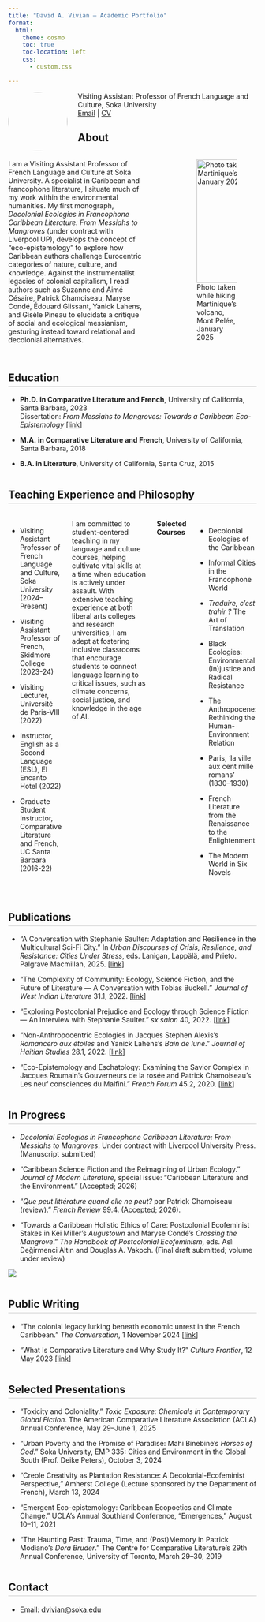 ```yaml
---
title: "David A. Vivian — Academic Portfolio"
format:
  html:
    theme: cosmo
    toc: true
    toc-location: left
    css: 
      - custom.css

---
```


![](data/imgs/headshot.png){fig-align="left" width=120px style="border-radius: 50%; margin-right: 1.5em; float: left;"}
 
Visiting Assistant Professor of French Language and Culture, Soka University  
[Email](mailto:dvivian@soka.edu) | [CV](CV_September2025_VIVIAN.pdf)


## About
::: columns
:::: {.column width="60%"}
I am a Visiting Assistant Professor of French Language and Culture at Soka University. A specialist in Caribbean and francophone literature, I situate much of my work within the environmental humanities. My first monograph, _Decolonial Ecologies in Francophone Caribbean Literature: From Messiahs to Mangroves_ (under contract with Liverpool UP), develops the concept of “eco-epistemology” to explore how Caribbean authors challenge Eurocentric categories of nature, culture, and knowledge. Against the instrumentalist legacies of colonial capitalism, I read authors such as Suzanne and Aimé Césaire, Patrick Chamoiseau, Maryse Condé, Édouard Glissant, Yanick Lahens, and Gisèle Pineau to elucidate a critique of social and ecological messianism, gesturing instead toward relational and decolonial alternatives.
::::

::: {.column width="5%"}
:::

:::: {.column width="35%"}
![Photo taken while hiking Martinique’s volcano, Mont Pelée, January 2025](data/imgs/martinique-volcano.png){fig-align="center" width=250px}
::::
:::


## Education {.section-title}

- **Ph.D. in Comparative Literature and French**, University of California, Santa Barbara, 2023  
  Dissertation: _From Messiahs to Mangroves: Towards a Caribbean Eco-Epistemology_ [[link](https://www.proquest.com/openview/e0214c5582408015f9e7a6c24c6fdab8/1?pq-origsite=gscholar&cbl=18750&diss=y)]

- **M.A. in Comparative Literature and French**, University of California, Santa Barbara, 2018

- **B.A. in Literature**, University of California, Santa Cruz, 2015


## Teaching Experience and Philosophy {.section-title}

::: columns
- Visiting Assistant Professor of French Language and Culture, Soka University (2024–Present)  
 
- Visiting Assistant Professor of French, Skidmore College (2023-24)  

- Visiting Lecturer, Université de Paris-VIII (2022)

- Instructor, English as a Second Language (ESL), El Encanto Hotel (2022)
  
- Graduate Student Instructor, Comparative Literature and French, UC Santa Barbara (2016-22)

I am committed to student-centered teaching in my language and culture courses, helping cultivate vital skills at a time when education is actively under assault. With extensive teaching experience at both liberal arts colleges and research universities, I am adept at fostering inclusive classrooms that encourage students to connect language learning to critical issues, such as climate concerns, social justice, and knowledge in the age of AI.

**Selected Courses**

- Decolonial Ecologies of the Caribbean

- Informal Cities in the Francophone World

- _Traduire, c’est trahir ?_ The Art of Translation

- Black Ecologies: Environmental (In)justice and Radical Resistance

- The Anthropocene: Rethinking the Human-Environment Relation

- Paris, ‘la ville aux cent mille romans’ (1830–1930)

- French Literature from the Renaissance to the Enlightenment

- The Modern World in Six Novels


:::


## Publications {.section-title}

- "A Conversation with Stephanie Saulter: Adaptation and Resilience in the Multicultural Sci-Fi City." In _Urban Discourses of Crisis, Resilience, and Resistance: Cities Under Stress_, eds. Lanigan, Lappälä, and Prieto. Palgrave Macmillan, 2025. [[link](https://link.springer.com/chapter/10.1007/978-3-031-86897-9_4)]

- "The Complexity of Community: Ecology, Science Fiction, and the Future of Literature — A Conversation with Tobias Buckell." _Journal of West Indian Literature_ 31.1, 2022. [[link](https://www.proquest.com/openview/c1012f2d699d34912c9426d8b0d1e49d/1?pq-origsite=gscholar&cbl=43885)]

- "Exploring Postcolonial Prejudice and Ecology through Science Fiction — An Interview with Stephanie Saulter." _sx salon_ 40, 2022. [[link](https://smallaxe.net/sxsalon/discussions/exploring-postcolonial-prejudice-and-ecology-through-science-fiction)]

- "Non-Anthropocentric Ecologies in Jacques Stephen Alexis’s _Romancero aux étoiles_ and Yanick Lahens’s _Bain de lune_." _Journal of Haitian Studies_ 28.1, 2022. [[link](https://muse.jhu.edu/pub/422/article/885000/summary)]

- "Eco-Epistemology and Eschatology: Examining the Savior Complex in Jacques Roumain’s Gouverneurs de la rosée and Patrick Chamoiseau’s Les neuf consciences du Malfini." _French Forum_ 45.2, 2020. [[link](https://www.jstor.org/stable/27136232)]


## In Progress {.section-title}

- _Decolonial Ecologies in Francophone Caribbean Literature: From Messiahs to Mangroves_. Under contract with Liverpool University Press. (Manuscript submitted)

- "Caribbean Science Fiction and the Reimagining of Urban Ecology." _Journal of Modern Literature_, special issue: “Caribbean Literature and the Environment.” (Accepted; 2026)

- “_Que peut littérature quand elle ne peut?_ par Patrick Chamoiseau (review).” _French Review_ 99.4. (Accepted; 2026).

- "Towards a Caribbean Holistic Ethics of Care: Postcolonial Ecofeminist Stakes in Kei Miller’s _Augustown_ and Maryse Condé’s _Crossing the Mangrove_." _The Handbook of Postcolonial Ecofeminism_, eds. Aslı Değirmenci Altın and Douglas A. Vakoch. (Final draft submitted; volume under review)

::: {.column-page}
![](data/imgs/bog.png)
:::


## Public Writing {.section-title}

- "The colonial legacy lurking beneath economic unrest in the French Caribbean." _The Conversation_, 1 November 2024 [[link](https://theconversation.com/the-colonial-legacy-lurking-beneath-economic-unrest-in-the-french-caribbean-242460)]

- "What Is Comparative Literature and Why Study It?" _Culture Frontier_, 12 May 2023 [[link](https://www.culturefrontier.com/comparative-literature/)]


## Selected Presentations {.section-title}

- "Toxicity and Coloniality." _Toxic Exposure: Chemicals in Contemporary Global Fiction_. The American Comparative Literature Association (ACLA) Annual Conference, May 29–June 1, 2025

- "Urban Poverty and the Promise of Paradise: Mahi Binebine’s _Horses of God_." Soka University, EMP 335: Cities and Environment in the Global South (Prof. Deike Peters), October 3, 2024

- "Creole Creativity as Plantation Resistance: A Decolonial-Ecofeminist Perspective," Amherst College (Lecture sponsored by the Department of French), March 13, 2024

- "Emergent Eco-epistemology: Caribbean Ecopoetics and Climate Change." UCLA’s Annual Southland Conference, “Emergences,” August 10–11, 2021

- "The Haunting Past: Trauma, Time, and (Post)Memory in Patrick Modiano’s _Dora Bruder_." The Centre for Comparative Literature’s 29th Annual Conference, University of Toronto, March 29–30, 2019



## Contact {.section-title}

- Email: [dvivian@soka.edu](mailto:dvivian@soka.edu)

<style>
.section-title {
  margin-top: 2em;
  border-bottom: 2px solid #e0e0e0;
  padding-bottom: 0.2em;
}
</style>

